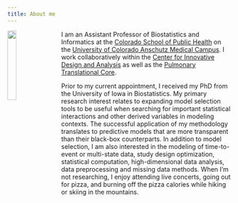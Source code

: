 ```yaml
---
title: About me
---
```


<link rel="stylesheet" href="styles.css" type="text/css">

<img src="images/pic-of-me.jpg" style="width:20%; margin-right:20px" align="left">

I am an Assistant Professor of Biostatistics and Informatics at the [Colorado School of Public Health](http://www.ucdenver.edu/academics/colleges/PublicHealth/Pages/default.aspx) on the [University of Colorado Anschutz Medical Campus](https://www.cuanschutz.edu/). I work collaboratively within the [Center for Innovative Design and Analysis](cida.ucdenver.edu) as well as the [Pulmonary Translational Core](https://medschool.cuanschutz.edu/pulmonary/research/ptrac). 

Prior to my current appointment, I received my PhD from the University of Iowa in Biostatistics. My primary research interest relates to expanding model selection tools to be useful when searching for important statistical interactions and other derived variables in modeling contexts. The successful application of my methodology translates to predictive models that are more transparent than their black-box counterparts. In addition to model selection, I am also interested in the modeling of time-to-event or multi-state data, study design optimization, statistical computation, high-dimensional data analysis, data preprocessing and missing data methods. When I'm not researching, I enjoy attending live concerts, going out for pizza, and burning off the pizza calories while hiking or skiing in the mountains. 